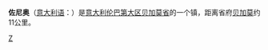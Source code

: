 {{Infobox Settlement
| name = 佐尼奥<br/>Zogno
| image_skyline = Zogno panorama.JPG
| imagesize = 
| image_caption = 全景图，佐尼奥（2007）
| image_flag = 
| image_shield = 
| pushpin_map = Italy
| pushpin_label_position = bottom
| subdivision_type = 国家
| subdivision_name = {{ITA}}
| subdivision_type1 = [[意大利行政区划|大区]]
| subdivision_name1 = [[伦巴第大区|伦巴第大区]]
| subdivision_type2 = [[意大利行政区划|省]]
| subdivision_name2 =  [[贝加莫省|贝加莫省]]
| elevation_m = 334
| elevation_ft = 
| area_total_km2 = 34.9
| population_as_of = 2004年
| population_total = 9034
| population_density_km2 = auto
| timezone = [[欧洲中部时间|CET]]
| utc_offset = +1
| timezone_DST = [[CEST|CEST]]
| utc_offset_DST = +2
| website = [http://www.zogno.com 官方网站] 
}}
'''佐尼奥'''（[[意大利语|意大利语]]：'''{{lang|it|Zogno}}'''）是[[意大利|意大利]][[伦巴第大区|伦巴第大区]][[贝加莫省|贝加莫省]]的一个镇，距离省府[[贝加莫|贝加莫]]约11公里。

{{貝加莫省市鎮}}
{{normdaten}}
[[Category:贝加莫省市镇|Z]]
{{Italy-geo-stub}}